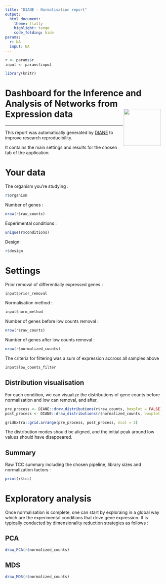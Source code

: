 ---
title: "DIANE - Normalisation report"
output: 
  html_document:
    theme: flatly
    highlight: tango
    code_folding: hide
params:
  r: NA
  input: NA
---

```{r, include=FALSE}
r <- params$r
input <- params$input

library(knitr)
```


# Dashboard for the Inference and Analysis of Networks from Expression data <img src="favicon.ico" align="right" alt="" width="120" />

---

This report was automatically generated by [DIANE](https://oceanecsn.github.io/DIANE) to improve research reproducibility.

It contains the main settings and results for the chosen tab of the application.


# Your data

The organism you're studying :
```{r}
r$organism
```

Number of genes :
```{r}
nrow(r$raw_counts)
```

Experimental conditions :
```{r}
unique(r$conditions)
```

Design:
```{r}
r$design
```



# Settings


Prior removal of differentially expressed genes :
```{r}
input$prior_removal
```

Normalisation method :
```{r}
input$norm_method
```

Number of genes before low counts removal :
```{r}
nrow(r$raw_counts)
```

Number of genes after low counts removal :
```{r}
nrow(r$normalized_counts)
```

The criteria for filtering was a sum of expression accross all samples above 
```{r}
input$low_counts_filter
```

## Distribution visualisation

For each condition, we can visualize the distributions of gene counts before normalisation and low can removal, and after.

```{r viz_filter, fig.width=10, fig.height=12}
pre_process <- DIANE::draw_distributions(r$raw_counts, boxplot = FALSE) + ggplot2::ggtitle("Before")
post_process <- DIANE::draw_distributions(r$normalized_counts, boxplot = FALSE)+ ggplot2::ggtitle("After")

gridExtra::grid.arrange(pre_process, post_process, ncol = 2)

```

The distribution modes should be aligned, and the initial peak around low values should have disappeared.

## Summary

Raw TCC summary including the chosen pipeline, library sizes and normalization factors :

```{r}
print(r$tcc)
```


# Exploratory analysis

Once normalisation is complete, one can start by exploraing in a global way which are the experimental conditions that drive gene expression. It is typically conducted by dimensionality reduction strategies as follows :

## PCA


```{r, fig.width=10, fig.height=8}
draw_PCA(r$normalized_counts)
```


## MDS


```{r, fig.width=10, fig.height=8}
draw_MDS(r$normalized_counts)
```